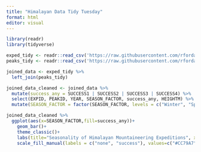 ```yaml
---
title: "Himalayan Data Tidy Tuesday"
format: html
editor: visual
---
```


```r
library(readr)
library(tidyverse)
```

```r
exped_tidy <- readr::read_csv('https://raw.githubusercontent.com/rfordatascience/tidytuesday/main/data/2025/2025-01-21/exped_tidy.csv')
peaks_tidy <- readr::read_csv('https://raw.githubusercontent.com/rfordatascience/tidytuesday/main/data/2025/2025-01-21/peaks_tidy.csv')
```

```r
joined_data <- exped_tidy %>%
  left_join(peaks_tidy)
```

```r
joined_data_cleaned <- joined_data %>%
  mutate(success_any = SUCCESS1 | SUCCESS2 | SUCCESS3 | SUCCESS4) %>%
  select(EXPID, PEAKID, YEAR, SEASON_FACTOR, success_any, HEIGHTM) %>%
  mutate(SEASON_FACTOR = factor(SEASON_FACTOR, levels = c("Winter", "Spring", "Summer", "Autumn")))
```


```r
joined_data_cleaned %>%
  ggplot(aes(x=SEASON_FACTOR,fill=success_any))+
    geom_bar()+
    theme_classic()+
    labs(title="Seasonality of Himalayan Mountaineering Expeditions", x="Season", y="number of expeditions, 2020-2024", fill="success, any route")+
    scale_fill_manual(labels = c("none", "success"), values=c("#CC79A7", "#009E73"))
```

